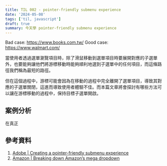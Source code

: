 ```yaml
---
title: TIL 002 - pointer-friendly submenu experience
date: '2024-05-08'
tags: ['til, javascript']
draft: true
summary: 今天學 pointer-friendly submenu experience
---
```


Bad case: https://www.books.com.tw/
Good case: https://www.walmart.com/

當使用者透過選單瀏覽項目時，除了滑鼠移動到選單項目時要展開對應的子選單外，也要能夠讓他們將游標移動時能夠順利地選到子選單中的任何項目，而這條路徑我們稱為最短的路徑。

但在這個過程中，游標可能會因為在移動的過程中完全離開了選單項目，導致其對應的子選單關閉，這進而導致使用者體驗不佳。而本篇文章將會探討有哪些方法可以讓在游標移動的過程中，保持目標子選單開啟。

## 案例分析

在真正

## 參考資料

1. [Adobe | Creating a pointer-friendly submenu experience](https://react-spectrum.adobe.com/blog/creating-a-pointer-friendly-submenu-experience.html)
2. [Amazon | Breaking down Amazon’s mega dropdown](https://bjk5.com/post/44698559168/breaking-down-amazons-mega-dropdown)
